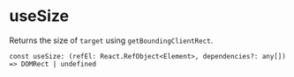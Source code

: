 
<Meta title="Hooks/useSize" />

# useSize

Returns the size of `target` using `getBoundingClientRect`.

`const useSize: (refEl: React.RefObject<Element>, dependencies?: any[]) => DOMRect | undefined`
